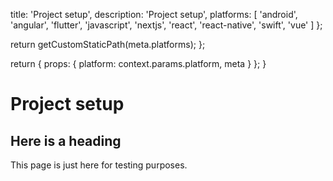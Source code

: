 
  title: 'Project setup',
  description: 'Project setup',
  platforms: [
    'android',
    'angular',
    'flutter',
    'javascript',
    'nextjs',
    'react',
    'react-native',
    'swift',
    'vue'
  ]
};

  return getCustomStaticPath(meta.platforms);
};

  return {
    props: {
      platform: context.params.platform,
      meta
    }
  };
}

# Project setup

## Here is a heading

This page is just here for testing purposes.
